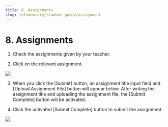 ```yaml
---
title: 8. Assignments
slug: /elementary/student-guide/assignment
---
```



# 8. Assignments

1. Check the assignments given by your teacher.

2. Click on the relevant assignment.

<Image src="/img/kr/elementary/student/08-01.jpg" size="lg" />

3. When you click the [Submit] button, an assignment title input field and [Upload Assignment File] button will appear below. After writing the assignment title and uploading the assignment file, the [Submit Complete] button will be activated.

4. Click the activated [Submit Complete] button to submit the assignment.

<Image src="/img/kr/elementary/student/08-02.jpg" size="lg" />
